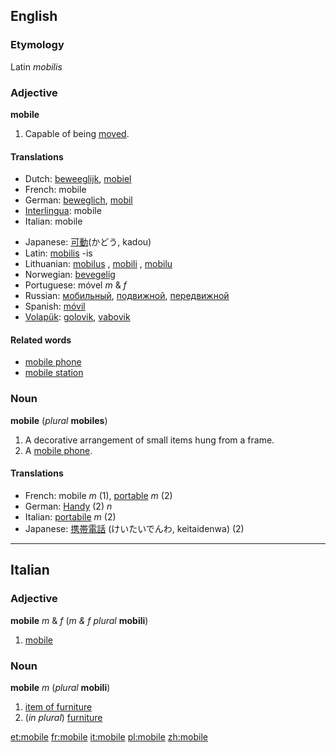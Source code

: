==English==
===Etymology===
Latin ''mobilis''

===Adjective===
'''mobile'''

#Capable of being [[move]]d.

====Translations====
{{top}}
<!--Languages from A to I go here-->
*Dutch: [[beweeglijk]], [[mobiel]]
*French: mobile
*German: [[beweglich]], [[mobil]]
*[[Interlingua]]: mobile
*Italian: mobile
{{mid}}
<!--Languages from J to Z go here-->
*Japanese: [[可動]](かどう, kadou)
*Latin: [[mobilis]] -is
*Lithuanian: [[mobilus]] {{m}}, [[mobili]] {{f}}, [[mobilu]] {{n}}
*Norwegian: [[bevegelig]]
*Portuguese: móvel ''m'' & ''f''
*Russian: [[мобильный]], [[подвижной]], [[передвижной]]
*Spanish: [[móvil]]
*[[Volapük]]: [[golovik]], [[vabovik]]
{{bottom}}

====Related words====
*[[mobile phone]]
*[[mobile station]]

===Noun===
'''mobile''' (''plural'' '''mobiles''')

#A decorative arrangement of small items hung from a frame.
#A [[mobile phone]].

====Translations====
*French: mobile ''m'' (1), [[portable]] ''m'' (2)
*German: [[Handy]] (2) ''n''
*Italian: [[portabile]] ''m'' (2) <!--correct?-->
*Japanese: [[携帯]][[電話]] (けいたいでんわ, keitaidenwa) (2)

----

==Italian==
===Adjective===
'''mobile''' ''m'' & ''f'' (''m & f plural'' '''mobili''')

#[[mobile]]

===Noun===
'''mobile''' ''m'' (''plural'' '''mobili''')

#[[item of furniture]]
#(''in plural'') [[furniture]]

[[et:mobile]]
[[fr:mobile]]
[[it:mobile]]
[[pl:mobile]]
[[zh:mobile]]